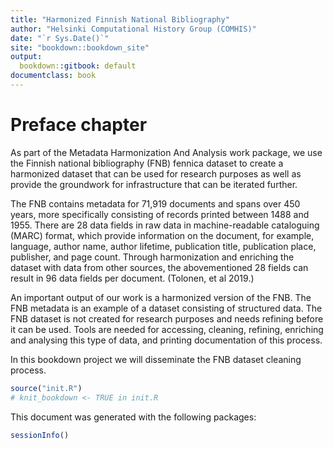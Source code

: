 ```yaml
--- 
title: "Harmonized Finnish National Bibliography"
author: "Helsinki Computational History Group (COMHIS)"
date: "`r Sys.Date()`"
site: "bookdown::bookdown_site"
output:
  bookdown::gitbook: default
documentclass: book
---
```


# Preface chapter

As part of the Metadata Harmonization And Analysis work package, we use the Finnish national bibliography (FNB) fennica dataset to create a harmonized dataset that can be used for research purposes as well as provide the groundwork for infrastructure that can be iterated further. 

The FNB contains metadata for 71,919 documents and spans over 450 years, more specifically consisting of records printed between 1488 and 1955. There are 28 data fields in raw data in machine-readable cataloguing (MARC) format, which provide information on the document, for example, language, author name, author lifetime, publication title, publication place, publisher, and page count. Through harmonization and enriching the dataset with data from other sources, the abovementioned 28 fields can result in 96 data fields per document. (Tolonen, et al 2019.)

An important output of our work is a harmonized version of the FNB. The FNB metadata is an example of a dataset consisting of structured data. The FNB dataset is not created for research purposes and needs refining before it can be used. Tools are needed for accessing, cleaning, refining, enriching and analysing this type of data, and printing documentation of this process.

In this bookdown project we will disseminate the FNB dataset cleaning process.


```r
source("init.R")
# knit_bookdown <- TRUE in init.R
```

This document was generated with the following packages:

```r
sessionInfo()
```
